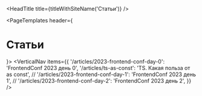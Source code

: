 
<HeadTitle title={titleWithSiteName('Статьи')} />

<PageTemplates header={<h1>Статьи</h1>}>
  <VerticalNav
    items={{
      '/articles/2023-frontend-conf-day-0': 'FrontendConf 2023 день 0',
      '/articles/ts-as-const': 'TS. Какая польза от as const',
      //  '/articles/2023-frontend-conf-day-1': 'FrontendConf 2023 день 1',
      //  '/articles/2023-frontend-conf-day-2': 'FrontendConf 2023 день 2',
    }}
  />
</PageTemplates>

